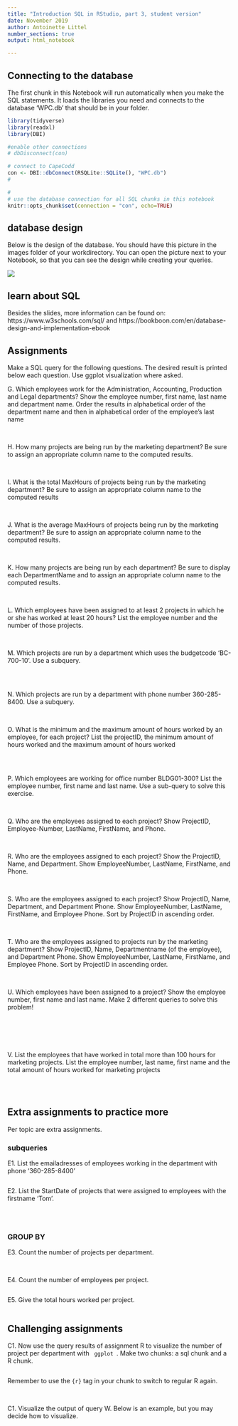 ```yaml
---
title: "Introduction SQL in RStudio, part 3, student version"
date: November 2019
author: Antoinette Littel
number_sections: true
output: html_notebook

---
```




<h2> Connecting to the database </h2>

The first chunk in this Notebook will run automatically when you make the SQL statements. It loads the libraries you need and connects to the database 'WPC.db' that should be in your folder. 

```r
library(tidyverse)
library(readxl)
library(DBI)

#enable other connections
# dbDisconnect(con)

# connect to CapeCodd
con <- DBI::dbConnect(RSQLite::SQLite(), "WPC.db")
#

#
# use the database connection for all SQL chunks in this notebook 
knitr::opts_chunk$set(connection = "con", echo=TRUE)
```



<h2> database design </h2>

Below is the design of the database. You should have this picture in the images folder of your workdirectory. You can open the picture next to your Notebook, so that you can see the design while creating your queries.

<img src = "images/WPCdatabase.png" />


<h2> learn about SQL </h2>
Besides the slides, more information can be found on:
https://www.w3schools.com/sql/
and https://bookboon.com/en/database-design-and-implementation-ebook

<h2> Assignments </h2>
Make a SQL query for the following questions. The desired result is printed below each question. Use ggplot visualization where asked. 


G. Which employees work for the Administration, Accounting, Production and Legal departments? Show the employee number, first name, last name and department name. Order the results in alphabetical order of the department name and then in alphabetical order of the employee's last name

```sql


```
<br>
H. How many projects are being run by the marketing department? Be sure to assign an appropriate column name to the computed results.

```sql

```
<br>
I. What is the total MaxHours of projects being run by the marketing department? Be sure to assign an appropriate column name to the computed results

```sql

```
<br>
J. What is the average MaxHours of projects being run by the marketing department? Be sure to assign an appropriate column name to the computed results.

```sql


```
<br>
K. How many projects are being run by each department? Be sure to display each DepartmentName and to assign an appropriate column name to the computed results.

```sql


```
<br>
L. Which employees have been assigned to at least 2 projects in which he or she has worked at least 20 hours? List the employee number and the number of those projects.

```sql



```
<br>
M. Which projects are run by a department which uses the budgetcode 'BC-700-10'. Use a subquery.

```sql



```
<br>

N. Which projects are run by a department with phone number 360-285-8400. Use a subquery.

```sql



```
<br>
O. What is the minimum and the maximum amount of hours worked by an employee, for each project? List the projectID, the minimum amount of hours worked and the maximum amount of hours worked 

```sql



```
<br>

P. Which employees are working for office number BLDG01-300? List the employee number, first name and last name. Use a sub-query to solve this exercise.

```sql


```

<br>
Q. Who are the employees assigned to each project? Show ProjectID, Employee-Number, LastName, FirstName, and Phone.

```sql



```
<br>
R. Who are the employees assigned to each project? Show the ProjectID, Name, and Department. Show EmployeeNumber, LastName, FirstName, and Phone.

```sql



```
<br>
S. Who are the employees assigned to each project? Show ProjectID, Name, Department, and Department Phone. Show EmployeeNumber, LastName, FirstName, and Employee Phone. Sort by ProjectID in ascending order.

```sql


```
<br>
T. Who are the employees assigned to projects run by the marketing department? Show ProjectID, Name, Departmentname (of the employee), and Department Phone. Show EmployeeNumber, LastName, FirstName, and Employee Phone. Sort by ProjectID in ascending order.

```sql


```
<br>
U. Which employees have been assigned to a project? Show the employee number, first name and last name. Make 2 different queries to solve this problem!

```sql


```
<br>

```sql


```
<br>
V. List the employees that have worked in total more than 100 hours for marketing projects. List the employee number, last name, first name and the total amount of hours worked for marketing projects

```sql


```
<br>
<h2> Extra assignments to practice more</h2>
Per topic are extra assignments.
<br>
<h3>subqueries</h3>
E1. List the emailadresses of employees working in the department with phone '360-285-8400'
```sql



```

E2. List the StartDate of projects that were assigned to employees with the firstname 'Tom'. 

```sql



```
<br>
<h3>GROUP BY</h3>
E3. Count the number of projects per department.

```sql


```
<br>
E4. Count the number of employees per project.

```sql



```

E5. Give the total hours worked per project.

```sql



```

<h2> Challenging assignments</h2>



C1. Now use the query results of assignment R to visualize the number of project per department with <code> ggplot </code>. Make two chunks: a sql chunk and a R chunk.

```sql



```
Remember to use the <code>{r}</code> tag in your chunk to switch to regular R again. 

```r

```
<br>
C1. Visualize the output of query W. Below is an example, but you may decide how to visualize.


<br>